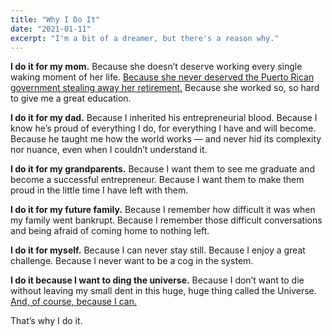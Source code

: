 ```yaml
---
title: "Why I Do It"
date: "2021-01-11"
excerpt: "I'm a bit of a dreamer, but there's a reason why."
---
```


**I do it for my mom.** Because she doesn’t deserve working every single waking moment of her life. [Because she never deserved the Puerto Rican government stealing away her retirement.](https://web.archive.org/web/20210112015254/https://www.primerahora.com/noticias/gobierno-politica/notas/entre-abucheos-reclamos-y-llantos-la-aprobacion-de-la-reforma-video/) Because she worked so, so hard to give me a great education.

**I do it for my dad.** Because I inherited his entrepreneurial blood. Because I know he’s proud of everything I do, for everything I have and will become. Because he taught me how the world works — and never hid its complexity nor nuance, even when I couldn’t understand it.

**I do it for my grandparents.** Because I want them to see me graduate and become a successful entrepreneur. Because I want them to make them proud in the little time I have left with them.

**I do it for my future family.** Because I remember how difficult it was when my family went bankrupt. Because I remember those difficult conversations and being afraid of coming home to nothing left.

**I do it for myself.** Because I can never stay still. Because I enjoy a great challenge. Because I never want to be a cog in the system.

**I do it because I want to ding the universe.** Because I don’t want to die without leaving my small dent in this huge, huge thing called the Universe. [And, of course, because I can.](https://youtu.be/kYfNvmF0Bqw?t=14)

That’s why I do it.
